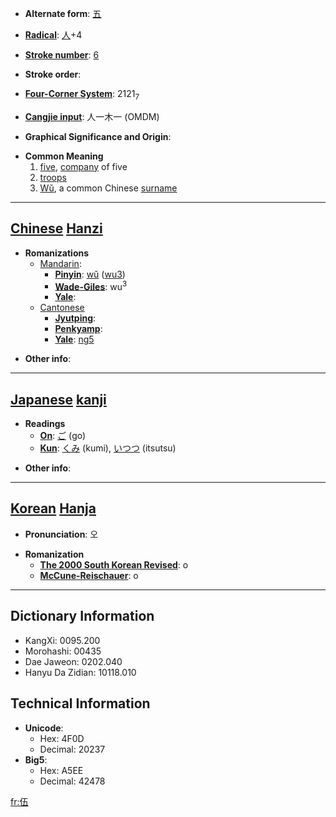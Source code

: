 * '''Alternate form''': [[五]]

* '''[[Wiktionary:Chinese radical index| Radical]]''': [[Wiktionary:Chinese radical index 人|人]]+4

* '''[[Wiktionary:Chinese total strokes index|Stroke number]]''': [[Wiktionary:Chinese total strokes index 6|6]]

* '''Stroke order''': 

* '''[[Wiktionary:Chinese four corner index|Four-Corner System]]''': 2121<sub>7</sub>

* '''[[Wiktionary:Chinese Cangjie index|Cangjie input]]''': 人一木一 (OMDM)

* '''Graphical Significance and Origin''': 

* '''Common Meaning'''
*# [[five]], [[company]] of five
*# [[troops]]
*# [[Wu|Wǔ]], a common Chinese [[surname]]

----

== [[Chinese]] [[Hanzi]] ==

* '''Romanizations'''
** [[Mandarin]]:
*** '''[[Pinyin]]''': [[wǔ]] ([[wu3]])
*** '''[[Wade-Giles]]''': wu<sup>3</sup>
*** '''[[Yale]]''': 
**[[Cantonese]]
***'''[[Jyutping]]''':
***'''[[Penkyamp]]''': 
***'''[[Yale]]''': [[ng5]]

* '''Other info''': 

----

== [[Japanese]] [[kanji]] ==

* '''Readings'''
** '''[[On]]''': [[ご]] (go)
** '''[[Kun]]''': [[くみ]] (kumi), [[いつつ]] (itsutsu)

* '''Other info''':  

----

== [[Korean]] [[Hanja]] ==

* '''Pronunciation''': 오

* '''Romanization'''
** '''[[The 2000 South Korean Revised Romanization|The 2000 South Korean Revised]]''': o
** '''[[McCune-Reischauer]]''': o

----

== Dictionary Information ==

* KangXi: 0095.200
* Morohashi: 00435
* Dae Jaweon: 0202.040
* Hanyu Da Zidian: 10118.010

== Technical Information ==

* '''Unicode''':
** Hex: 4F0D
** Decimal: 20237
* '''Big5''':
** Hex: A5EE
** Decimal: 42478

[[fr:伍]]